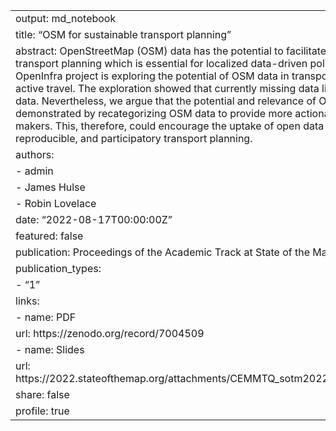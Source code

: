 ---
output: md_notebook
title: "OSM for sustainable transport planning"
abstract: OpenStreetMap (OSM) data has the potential to facilitate bottom-up approach to transport planning which is essential for localized data-driven policy interventions. Given this, OpenInfra project is exploring the potential of OSM data in transport research with a focus on active travel. The exploration showed that currently missing data limits the applicability of OSM data. Nevertheless, we argue that the potential and relevance of OSM data can be demonstrated by recategorizing OSM data to provide more actionable insights to policy-makers. This, therefore, could encourage the uptake of open data leading to more transparent, reproducible, and participatory transport planning.
authors:
- admin
- James Hulse
- Robin Lovelace
date: "2022-08-17T00:00:00Z"
featured: false
publication: Proceedings of the Academic Track at State of the Map 2022
publication_types:
- "1"
links:
- name: PDF
  url: https://zenodo.org/record/7004509
- name: Slides
  url: https://2022.stateofthemap.org/attachments/CEMMTQ_sotm2022_slides_update_HxoiqCX.pdf
share: false
profile: true
---